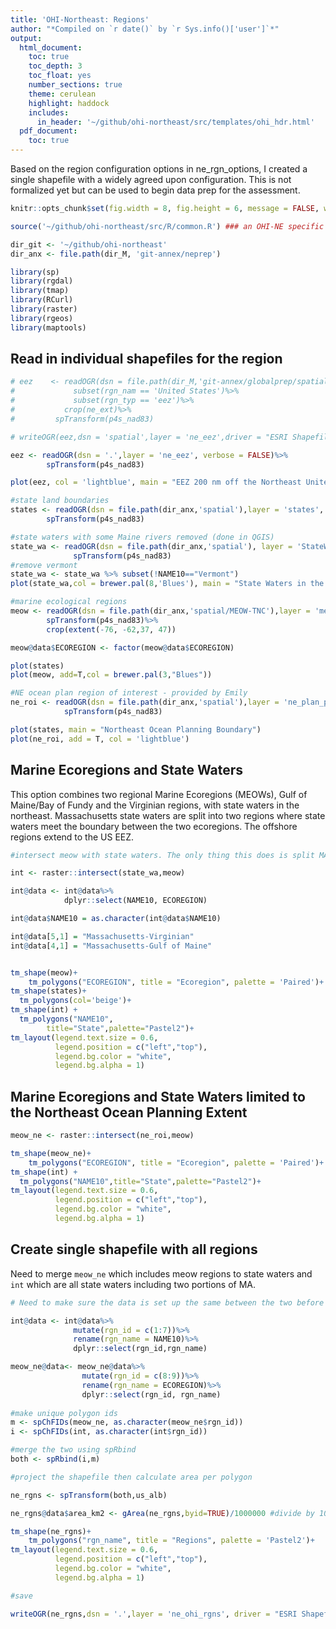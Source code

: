 ```yaml
---
title: 'OHI-Northeast: Regions'
author: "*Compiled on `r date()` by `r Sys.info()['user']`*"
output:
  html_document:
    toc: true
    toc_depth: 3
    toc_float: yes
    number_sections: true
    theme: cerulean
    highlight: haddock
    includes: 
      in_header: '~/github/ohi-northeast/src/templates/ohi_hdr.html'
  pdf_document:
    toc: true
---
```


Based on the region configuration options in ne_rgn_options, I created a single shapefile with a widely agreed upon configuration. This is not formalized yet but can be used to begin data prep for the assessment.

```r

knitr::opts_chunk$set(fig.width = 8, fig.height = 6, message = FALSE, warning = FALSE, root.dir = "ohi-northeast")

source('~/github/ohi-northeast/src/R/common.R') ### an OHI-NE specific version of common.R

dir_git <- '~/github/ohi-northeast'
dir_anx <- file.path(dir_M, 'git-annex/neprep')

library(sp)
library(rgdal)
library(tmap)
library(RCurl)
library(raster)
library(rgeos)
library(maptools)

```

## Read in individual shapefiles for the region

```r

# eez    <- readOGR(dsn = file.path(dir_M,'git-annex/globalprep/spatial/d2014/data'),layer = 'regions_gcs')%>%
#             subset(rgn_nam == 'United States')%>%
#             subset(rgn_typ == 'eez')%>%
#           crop(ne_ext)%>%
#         spTransform(p4s_nad83)

# writeOGR(eez,dsn = 'spatial',layer = 'ne_eez',driver = "ESRI Shapefile")

eez <- readOGR(dsn = '.',layer = 'ne_eez', verbose = FALSE)%>%
        spTransform(p4s_nad83)

plot(eez, col = 'lightblue', main = "EEZ 200 nm off the Northeast United States")

#state land boundaries
states <- readOGR(dsn = file.path(dir_anx,'spatial'),layer = 'states', verbose = FALSE)%>%subset(STATE_NAME %in% c('Maine','New Hampshire','Massachusetts','Vermont','Connecticut','New York','Rhode Island', 'New Jersey','Delaware','Pennsylvania'))%>%
        spTransform(p4s_nad83)

#state waters with some Maine rivers removed (done in QGIS)
state_wa <- readOGR(dsn = file.path(dir_anx,'spatial'), layer = 'StateWaters_wo_rivs_cleaned', verbose = FALSE)%>%
              spTransform(p4s_nad83)
#remove vermont
state_wa <- state_wa %>% subset(!NAME10=="Vermont")
plot(state_wa,col = brewer.pal(8,'Blues'), main = "State Waters in the Northeast")

#marine ecological regions
meow <- readOGR(dsn = file.path(dir_anx,'spatial/MEOW-TNC'),layer = 'meow_ecos_ne', verbose = FALSE)%>%
        spTransform(p4s_nad83)%>%
        crop(extent(-76, -62,37, 47))

meow@data$ECOREGION <- factor(meow@data$ECOREGION)

plot(states)
plot(meow, add=T,col = brewer.pal(3,"Blues"))

#NE ocean plan region of interest - provided by Emily
ne_roi <- readOGR(dsn = file.path(dir_anx,'spatial'),layer = 'ne_plan_poly_bi', verbose = FALSE)%>%
            spTransform(p4s_nad83)

plot(states, main = "Northeast Ocean Planning Boundary")
plot(ne_roi, add = T, col = 'lightblue')

```

## Marine Ecoregions and State Waters

This option combines two regional Marine Ecoregions (MEOWs), Gulf of Maine/Bay of Fundy and the Virginian regions, with state waters in the northeast. Massachusetts state waters are split into two regions where state waters meet the boundary between the two ecoregions. The offshore regions extend to the US EEZ.

```r
#intersect meow with state waters. The only thing this does is split MASS waters into two polygons, at the boundary between Gulf of Maine and the "Virginian" region

int <- raster::intersect(state_wa,meow)

int@data <- int@data%>%
            dplyr::select(NAME10, ECOREGION)

int@data$NAME10 = as.character(int@data$NAME10)

int@data[5,1] = "Massachusetts-Virginian"
int@data[4,1] = "Massachusetts-Gulf of Maine"


tm_shape(meow)+
    tm_polygons("ECOREGION", title = "Ecoregion", palette = 'Paired')+
tm_shape(states)+
  tm_polygons(col='beige')+
tm_shape(int) + 
  tm_polygons("NAME10", 
        title="State",palette="Pastel2")+
tm_layout(legend.text.size = 0.6,
          legend.position = c("left","top"),
          legend.bg.color = "white",
          legend.bg.alpha = 1)

```

## Marine Ecoregions and State Waters limited to the Northeast Ocean Planning Extent


```r

meow_ne <- raster::intersect(ne_roi,meow)

tm_shape(meow_ne)+
    tm_polygons("ECOREGION", title = "Ecoregion", palette = 'Paired')+
tm_shape(int) + 
  tm_polygons("NAME10",title="State",palette="Pastel2")+
tm_layout(legend.text.size = 0.6,
          legend.position = c("left","top"),
          legend.bg.color = "white",
          legend.bg.alpha = 1)

```

## Create single shapefile with all regions

Need to merge `meow_ne` which includes meow regions to state waters and `int` which are all state waters including two portions of MA.

```r
# Need to make sure the data is set up the same between the two before merging

int@data <- int@data%>%
              mutate(rgn_id = c(1:7))%>%
              rename(rgn_name = NAME10)%>%
              dplyr::select(rgn_id,rgn_name)

meow_ne@data<- meow_ne@data%>%
                mutate(rgn_id = c(8:9))%>%
                rename(rgn_name = ECOREGION)%>%
                dplyr::select(rgn_id, rgn_name)
                        
#make unique polygon ids
m <- spChFIDs(meow_ne, as.character(meow_ne$rgn_id))
i <- spChFIDs(int, as.character(int$rgn_id))

#merge the two using spRbind
both <- spRbind(i,m)

#project the shapefile then calculate area per polygon

ne_rgns <- spTransform(both,us_alb)

ne_rgns@data$area_km2 <- gArea(ne_rgns,byid=TRUE)/1000000 #divide by 1000m*1000m

tm_shape(ne_rgns)+
    tm_polygons("rgn_name", title = "Regions", palette = 'Pastel2')+
tm_layout(legend.text.size = 0.6,
          legend.position = c("left","top"),
          legend.bg.color = "white",
          legend.bg.alpha = 1)

#save

writeOGR(ne_rgns,dsn = '.',layer = 'ne_ohi_rgns', driver = "ESRI Shapefile",overwrite_layer=TRUE)

```


